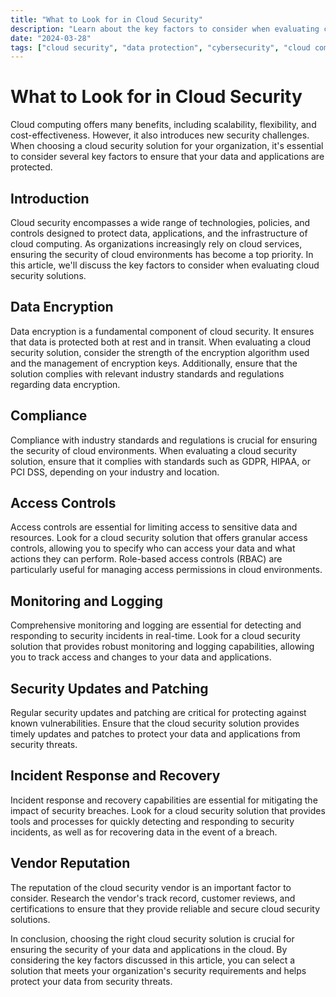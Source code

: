 ```yaml
---
title: "What to Look for in Cloud Security"
description: "Learn about the key factors to consider when evaluating cloud security solutions for your organization."
date: "2024-03-28"
tags: ["cloud security", "data protection", "cybersecurity", "cloud computing"]
---
```


# What to Look for in Cloud Security

Cloud computing offers many benefits, including scalability, flexibility, and cost-effectiveness. However, it also introduces new security challenges. When choosing a cloud security solution for your organization, it's essential to consider several key factors to ensure that your data and applications are protected.

## Introduction

Cloud security encompasses a wide range of technologies, policies, and controls designed to protect data, applications, and the infrastructure of cloud computing. As organizations increasingly rely on cloud services, ensuring the security of cloud environments has become a top priority. In this article, we'll discuss the key factors to consider when evaluating cloud security solutions.

## Data Encryption

Data encryption is a fundamental component of cloud security. It ensures that data is protected both at rest and in transit. When evaluating a cloud security solution, consider the strength of the encryption algorithm used and the management of encryption keys. Additionally, ensure that the solution complies with relevant industry standards and regulations regarding data encryption.

## Compliance

Compliance with industry standards and regulations is crucial for ensuring the security of cloud environments. When evaluating a cloud security solution, ensure that it complies with standards such as GDPR, HIPAA, or PCI DSS, depending on your industry and location.

## Access Controls

Access controls are essential for limiting access to sensitive data and resources. Look for a cloud security solution that offers granular access controls, allowing you to specify who can access your data and what actions they can perform. Role-based access controls (RBAC) are particularly useful for managing access permissions in cloud environments.

## Monitoring and Logging

Comprehensive monitoring and logging are essential for detecting and responding to security incidents in real-time. Look for a cloud security solution that provides robust monitoring and logging capabilities, allowing you to track access and changes to your data and applications.

## Security Updates and Patching

Regular security updates and patching are critical for protecting against known vulnerabilities. Ensure that the cloud security solution provides timely updates and patches to protect your data and applications from security threats.

## Incident Response and Recovery

Incident response and recovery capabilities are essential for mitigating the impact of security breaches. Look for a cloud security solution that provides tools and processes for quickly detecting and responding to security incidents, as well as for recovering data in the event of a breach.

## Vendor Reputation

The reputation of the cloud security vendor is an important factor to consider. Research the vendor's track record, customer reviews, and certifications to ensure that they provide reliable and secure cloud security solutions.

In conclusion, choosing the right cloud security solution is crucial for ensuring the security of your data and applications in the cloud. By considering the key factors discussed in this article, you can select a solution that meets your organization's security requirements and helps protect your data from security threats.

